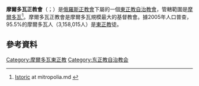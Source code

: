 '''摩爾多瓦正教會'''（{{lang-ro|Biserica Ortodoxă din Moldova}}；{{lang-ru|Правосла́вная це́рковь Молдо́вы}}）是[[俄羅斯正教會|俄羅斯正教會]]下屬的一個[[東正教自治教會|東正教自治教會]]，管轄範圍是[[摩爾多瓦|摩爾多瓦]]<ref name="istoric">[http://mitropolia.md/istoric-bom/ Istoric] {{Wayback|url=http://mitropolia.md/istoric-bom/ |date=20210210020112 }} at mitropolia.md {{Ro icon}}</ref>。摩爾多瓦正教會是摩爾多瓦規模最大的基督教會。據2005年人口普查，95.5%的摩爾多瓦人（3,158,015人）是[[東正教|東正教]]徒。

==參考資料==
{{Reflist}}

{{正教会}}
[[Category:摩爾多瓦東正教|Category:摩爾多瓦東正教]]
[[Category:东正教自治教会|Category:东正教自治教会]]